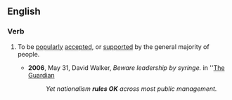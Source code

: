 ==English==
 
===Verb===
{{en-verb|head=to [[rule]] [[OK]]|rules OK|ruling OK|ruled OK}}

# {{idiomatic|British|informal}} To be [[popularly]] [[accepted]], or [[supported]] by the general majority of people.
#* '''2006''', May 31,  David Walker, ''Beware leadership by syringe.'' in ''[[w:The Guardian|The Guardian]]
#*: ''Yet nationalism '''rules OK''' across most public management.''
